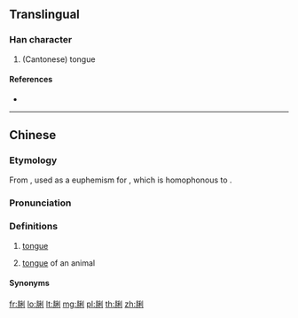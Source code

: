 {{character info/new}}
==Translingual==

===Han character===
{{Han char|rn=130|rad=肉|as=07|sn=11|four=|canj=BHDN}}

# (Cantonese) tongue

====References====
* {{Han ref|kx=0985.111|hdz=32078.100|uh=8137|ud=33079}}

----

==Chinese==
{{zh-forms|alt=利}}

===Etymology===
From {{zh-l|*利|benefit; profit}}, used as a euphemism for {{zh-l|舌|sit6|tongue}}, which is homophonous to {{zh-l|折|sit6|to be at a loss}}.

===Pronunciation===
{{zh-pron
|m=lì
|m-s=ni4
|c=lei6
|h=pfs=li;gd=li4
|cat=n
}}

===Definitions===
{{zh-hanzi}}

# {{lb|zh|Cantonese}} [[tongue]]
# {{lb|zh|Hakka|Sichuanese}} [[tongue]] of an animal

====Synonyms====
{{zh-dial|舌頭}}

[[fr:脷]]
[[lo:脷]]
[[lt:脷]]
[[mg:脷]]
[[pl:脷]]
[[th:脷]]
[[zh:脷]]